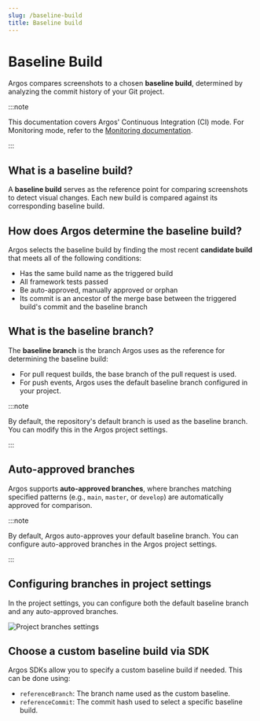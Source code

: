 ```yaml
---
slug: /baseline-build
title: Baseline build
---
```



# Baseline Build

Argos compares screenshots to a chosen **baseline build**, determined by analyzing the commit history of your Git project.

:::note

This documentation covers Argos' Continuous Integration (CI) mode. For Monitoring mode, refer to the [Monitoring documentation](/monitoring-mode).

:::

## What is a baseline build?

A **baseline build** serves as the reference point for comparing screenshots to detect visual changes. Each new build is compared against its corresponding baseline build.

## How does Argos determine the baseline build?

Argos selects the baseline build by finding the most recent **candidate build** that meets all of the following conditions:

- Has the same build name as the triggered build
- All framework tests passed
- Be auto-approved, manually approved or orphan
- Its commit is an ancestor of the merge base between the triggered build's commit and the baseline branch

## What is the baseline branch?

The **baseline branch** is the branch Argos uses as the reference for determining the baseline build:

- For pull request builds, the base branch of the pull request is used.
- For push events, Argos uses the default baseline branch configured in your project.

:::note

By default, the repository's default branch is used as the baseline branch. You can modify this in the Argos project settings.

:::

## Auto-approved branches

Argos supports **auto-approved branches**, where branches matching specified patterns (e.g., `main`, `master`, or `develop`) are automatically approved for comparison.

:::note

By default, Argos auto-approves your default baseline branch. You can configure auto-approved branches in the Argos project settings.

:::

## Configuring branches in project settings

In the project settings, you can configure both the default baseline branch and any auto-approved branches.

<img
  src={projectBranchesSettings}
  alt="Project branches settings"
  className="rounded"
/>

## Choose a custom baseline build via SDK

Argos SDKs allow you to specify a custom baseline build if needed. This can be done using:

- `referenceBranch`: The branch name used as the custom baseline.
- `referenceCommit`: The commit hash used to select a specific baseline build.
